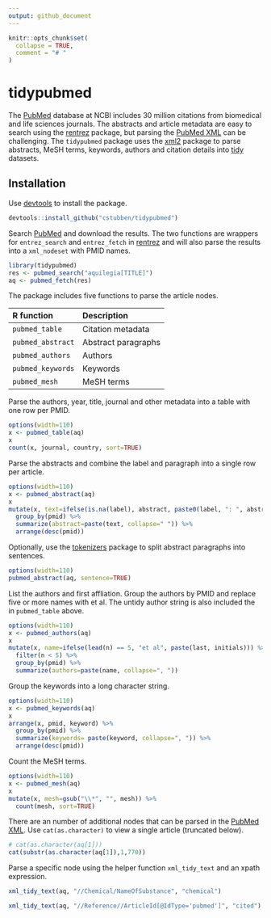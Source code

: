 ```yaml
---
output: github_document
---
```


```r
knitr::opts_chunk$set(
  collapse = TRUE,
  comment = "# "
)
```

# tidypubmed

The [PubMed] database at NCBI includes 30 million citations from biomedical and
life sciences journals. The abstracts and article metadata are easy to search using
the [rentrez] package, but parsing the [PubMed XML] can be challenging. The `tidypubmed`
package uses the [xml2] package to parse abstracts, MeSH terms, keywords, authors
and citation details into [tidy] datasets.

## Installation

Use [devtools] to install the package.

```r
devtools::install_github("cstubben/tidypubmed")
```


Search [PubMed] and download the results.  The two functions are wrappers for
`entrez_search` and `entrez_fetch` in [rentrez] and will also parse the results
into a `xml_nodeset` with PMID names.

```r
library(tidypubmed)
res <- pubmed_search("aquilegia[TITLE]")
aq <- pubmed_fetch(res)
```



The package includes five functions to parse the article nodes.


|R function       |Description        |
|:----------------|:------------------|
|`pubmed_table `  |Citation metadata  |
|`pubmed_abstract`|Abstract paragraphs|
|`pubmed_authors` |Authors            |
|`pubmed_keywords`|Keywords           |
|`pubmed_mesh`    |MeSH terms         |



Parse the authors, year, title, journal and other metadata into a table with one row per PMID.

```r
options(width=110)
x <- pubmed_table(aq)
x
count(x, journal, country, sort=TRUE)
```


Parse the abstracts and combine the label and paragraph into a single row per article.

```r
options(width=110)
x <- pubmed_abstract(aq)
x
mutate(x, text=ifelse(is.na(label), abstract, paste0(label, ": ", abstract))) %>%
  group_by(pmid) %>%
  summarize(abstract=paste(text, collapse=" ")) %>%
  arrange(desc(pmid))
```

Optionally, use the [tokenizers] package to split abstract paragraphs into
sentences.

```r
options(width=110)
pubmed_abstract(aq, sentence=TRUE)
```

List the authors and first affliation.   Group the authors by PMID and replace five or more names with
et al.  The untidy author string is also included the in `pubmed_table` above.

```r
options(width=110)
x <- pubmed_authors(aq)
x
mutate(x, name=ifelse(lead(n) == 5, "et al", paste(last, initials))) %>%
  filter(n < 5) %>%
  group_by(pmid) %>%
  summarize(authors=paste(name, collapse=", "))
```

Group the keywords into a long character string.

```r
options(width=110)
x <- pubmed_keywords(aq)
x
arrange(x, pmid, keyword) %>%
  group_by(pmid) %>%
  summarize(keywords= paste(keyword, collapse=", ")) %>%
  arrange(desc(pmid))
```


Count the MeSH terms.

```r
options(width=110)
x <- pubmed_mesh(aq)
x
mutate(x, mesh=gsub("\\*", "", mesh)) %>%
  count(mesh, sort=TRUE)
```


There are an number of additional nodes that can be parsed in the [PubMed XML].
Use `cat(as.character)` to view a single article (truncated below).

```r
# cat(as.character(aq[1]))
cat(substr(as.character(aq[1]),1,770))
```

Parse a specific node using the helper function `xml_tidy_text` and an xpath expression.

```r
xml_tidy_text(aq, "//Chemical/NameOfSubstance", "chemical")

xml_tidy_text(aq, "//Reference//ArticleId[@IdType='pubmed']", "cited")
```

[PubMed XML]: https://www.nlm.nih.gov/bsd/licensee/elements_descriptions.html
[tidy]: https://r4ds.had.co.nz/tidy-data.html
[rentrez]: https://github.com/ropensci/rentrez
[PubMed]: https://www.ncbi.nlm.nih.gov/pubmed/
[devtools]: https://github.com/r-lib/devtools
[tokenizers]: https://lincolnmullen.com/software/tokenizers/
[xml2]: https://github.com/r-lib/xml2
